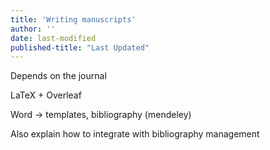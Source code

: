 ```yaml
---
title: 'Writing manuscripts'
author: ''
date: last-modified
published-title: "Last Updated"
---
```


Depends on the journal

LaTeX + Overleaf 

Word -> templates, bibliography (mendeley)

Also explain how to integrate with bibliography management